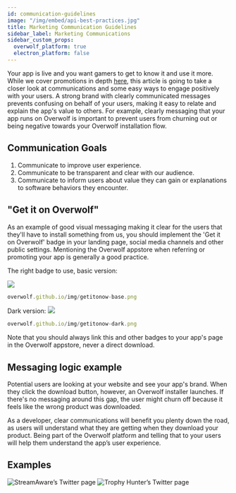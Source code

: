 ```yaml
---
id: communication-guidelines
image: "/img/embed/api-best-practices.jpg"
title: Marketing Communication Guidelines
sidebar_label: Marketing Communications
sidebar_custom_props:
  overwolf_platform: true
  electron_platform: false
---
```


Your app is live and you want gamers to get to know it and use it more. While we cover promotions in depth [here](../request-a-service/promoting-your-app), this article is going to take a closer look at communications and some easy ways to engage positively with your users. A strong brand with clearly communicated messages prevents confusing on behalf of your users, making it easy to relate and explain the app's value to others. For example, clearly messaging that your app runs on Overwolf is important to prevent users from churning out or being negative towards your Overwolf installation flow.

## Communication Goals

1. Communicate to improve user experience. 
2. Communicate to be transparent and clear with our audience.
3. Communicate to inform users about value they can gain or explanations to software behaviors they encounter.

## "Get it on Overwolf"

As an example of good visual messaging making it clear for the users that they'll have to install something from us, you should implement the 'Get it on Overwolf' badge in your landing page, social media channels and other public settings. Mentioning the Overwolf appstore when referring or promoting your app is generally a good practice. 

The right badge to use, basic version:

<img src="/img/getitonow-dark.png"/>

```js
overwolf.github.io/img/getitonow-base.png
```

Dark version:
<img src="/img/getitonow-dark.png"/>

```js
overwolf.github.io/img/getitonow-dark.png
```


Note that you should always link this and other badges to your app's page in the Overwolf appstore, never a direct download. 

## Messaging logic example

Potential users are looking at your website and see your app's brand. When they click the download button, however, an Overwolf installer launches. If there's no messaging around this gap, the user might churn off because it feels like the wrong product was downloaded.

As a developer, clear communications will benefit you plenty down the road, as users will understand what they are getting when they download your product. Being part of the Overwolf platform and telling that to your users will help them understand the app’s user experience.

## Examples


<ImageSlider miniSlides={true}>
  <img src={require('/assets/communication-guidelines/streamaware-overwolf.jpg').default} alt="StreamAware’s Twitter page" />
  <img src={require('/assets/communication-guidelines/th-twitterdisc.png').default} alt="Trophy Hunter’s Twitter page" />
</ImageSlider>

